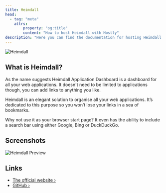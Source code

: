```yaml
---
title: Heimdall
head:
  - tag: "meta"
    attrs:
        property: "og:title"
        content: "How to host Heimdall with Hostly"
description: "Here you can find the documentation for hosting Heimdall with Hostly."
---
```



<Badge text="One-click setup." variant="note" size="large" />

![Heimdall](https://camo.githubusercontent.com/0b7b7b9940d2234a4edc1af41c191c62b716baf21a0803a38b0cc9d5328db54e/68747470733a2f2f692e696d6775722e636f6d2f697556387733792e706e67)

## What is Heimdall?

As the name suggests Heimdall Application Dashboard is a dashboard for all your web applications. It doesn't need to be limited to applications though, you can add links to anything you like.

Heimdall is an elegant solution to organise all your web applications. It’s dedicated to this purpose so you won’t lose your links in a sea of bookmarks.

Why not use it as your browser start page? It even has the ability to include a search bar using either Google, Bing or DuckDuckGo.

## Screenshots

![Heimdall Preview](https://camo.githubusercontent.com/b07301664bb1779167d39c07c193d0974e51ae99be153b45cf310285f87a4371/68747470733a2f2f692e696d6775722e636f6d2f4d72433451704e2e676966)

## Links

- [The official website ›](https://heimdall.site/)
- [GitHub ›](https://github.com/linuxserver/Heimdall)
